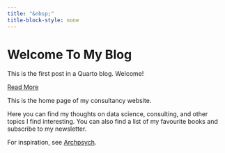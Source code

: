 ```yaml
---
title: "&nbsp;"
title-block-style: none
---
```


```{=html}
<div class="featured-section" style="background-image: url('images/featured_background.jpg');">
  <div class="featured-content">
    <h1>Welcome To My Blog</h1>
    <p>This is the first post in a Quarto blog. Welcome!</p>
    <a href="posts/welcome/index.qmd">Read More</a>
  </div>
</div>
```

This is the home page of my consultancy website. 

Here you can find my thoughts on data science, consulting, and other topics I find interesting. You can also find a list of my favourite books and subscribe to my newsletter.

For inspiration, see [Archpsych](https://www.archpsych.co.uk/).
